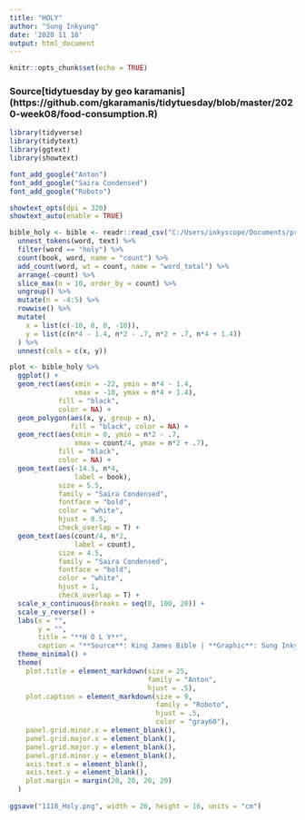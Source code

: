 ```yaml
---
title: "HOLY"
author: "Sung Inkyung"
date: '2020 11 18'
output: html_document
---
```


```r
knitr::opts_chunk$set(echo = TRUE)
```
### Source[tidytuesday by geo karamanis] (https://github.com/gkaramanis/tidytuesday/blob/master/2020-week08/food-consumption.R)
```r
library(tidyverse)
library(tidytext)
library(ggtext)
library(showtext)

font_add_google("Anton")
font_add_google("Saira Condensed")
font_add_google("Roboto")

showtext_opts(dpi = 320)
showtext_auto(enable = TRUE)
```


```r
bible_holy <- bible <- readr::read_csv("C:/Users/inkyscope/Documents/projects/data/bible_kjv_new.csv") %>% 
  unnest_tokens(word, text) %>% 
  filter(word == "holy") %>% 
  count(book, word, name = "count") %>% 
  add_count(word, wt = count, name = "word_total") %>% 
  arrange(-count) %>% 
  slice_max(n = 10, order_by = count) %>% 
  ungroup() %>% 
  mutate(n = -4:5) %>% 
  rowwise() %>% 
  mutate(
    x = list(c(-10, 0, 0, -10)),
    y = list(c(n*4 - 1.4, n*2 - .7, n*2 + .7, n*4 + 1.4))
  ) %>% 
  unnest(cols = c(x, y)) 

```

```r
plot <- bible_holy %>% 
  ggplot() +
  geom_rect(aes(xmin = -22, ymin = n*4 - 1.4,
                xmax = -10, ymax = n*4 + 1.4),
            fill = "black", 
            color = NA) +
  geom_polygon(aes(x, y, group = n),
               fill = "black", color = NA) +
  geom_rect(aes(xmin = 0, ymin = n*2 - .7,
                xmax = count/4, ymax = n*2 + .7),
            fill = "black", 
            color = NA) +
  geom_text(aes(-14.5, n*4, 
                label = book),
            size = 5.5,
            family = "Saira Condensed",
            fontface = "bold",
            color = "white",
            hjust = 0.5,
            check_overlap = T) +
  geom_text(aes(count/4, n*2, 
                label = count),
            size = 4.5,
            family = "Saira Condensed",
            fontface = "bold",
            color = "white",
            hjust = 1,
            check_overlap = T) +
  scale_x_continuous(breaks = seq(0, 100, 20)) +
  scale_y_reverse() +
  labs(x = "",
       y = "",
       title = "**H O L Y**",
       caption = "**Source**: King James Bible | **Graphic**: Sung Inkyung") +
  theme_minimal() +
  theme(
    plot.title = element_markdown(size = 25,
                                  family = "Anton",
                                  hjust = .5),
    plot.caption = element_markdown(size = 9,
                                    family = "Roboto",
                                    hjust = .5,
                                    color = "gray60"),
    panel.grid.minor.x = element_blank(),
    panel.grid.major.x = element_blank(),
    panel.grid.major.y = element_blank(),
    panel.grid.minor.y = element_blank(),
    axis.text.x = element_blank(),
    axis.text.y = element_blank(),
    plot.margin = margin(20, 20, 20, 20)
  )
  
ggsave("1118_Holy.png", width = 20, height = 16, units = "cm")
```
